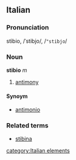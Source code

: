 ==Italian==
===Pronunciation===
stìbio, /ˈstibjo/, /<tt>"stibjo</tt>/
===Noun===
'''stibio''' ''m''

# [[antimony]]

====Synoym====
*[[antimonio]]

===Related terms===
*[[stibina]]
[[category:Italian elements]]